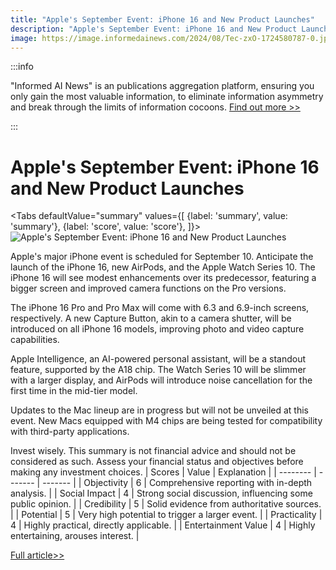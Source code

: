 ```yaml
---
title: "Apple's September Event: iPhone 16 and New Product Launches"
description: "Apple's September Event: iPhone 16 and New Product Launches"
image: https://image.informedainews.com/2024/08/Tec-zxO-1724580787-0.jpg
---
```



:::info

"Informed AI News" is an publications aggregation platform, ensuring you only gain the most valuable information, to eliminate information asymmetry and break through the limits of information cocoons.  [Find out more >>](/)

:::

# Apple's September Event: iPhone 16 and New Product Launches


<Tabs
	defaultValue="summary"
	values={[
	{label: 'summary', value: 'summary'},
	{label: 'score', value: 'score'},
]}>
<TabItem value="summary">
<img
  src="https://image.informedainews.com/2024/08/Tec-zxO-1724580787-0.jpg"
  alt="Apple's September Event: iPhone 16 and New Product Launches"
/>



Apple's major iPhone event is scheduled for September 10. Anticipate the launch of the iPhone 16, new AirPods, and the Apple Watch Series 10. The iPhone 16 will see modest enhancements over its predecessor, featuring a bigger screen and improved camera functions on the Pro versions.

The iPhone 16 Pro and Pro Max will come with 6.3 and 6.9-inch screens, respectively. A new Capture Button, akin to a camera shutter, will be introduced on all iPhone 16 models, improving photo and video capture capabilities.

Apple Intelligence, an AI-powered personal assistant, will be a standout feature, supported by the A18 chip. The Watch Series 10 will be slimmer with a larger display, and AirPods will introduce noise cancellation for the first time in the mid-tier model.

Updates to the Mac lineup are in progress but will not be unveiled at this event. New Macs equipped with M4 chips are being tested for compatibility with third-party applications.

Invest wisely. This summary is not financial advice and should not be considered as such. Assess your financial status and objectives before making any investment choices.
</TabItem>
<TabItem value="score">
	| Scores     | Value   | Explanation |
	| -------- | ------- | ------- |
	| Objectivity  | 6    | Comprehensive reporting with in-depth analysis.    |
	| Social Impact | 4     | Strong social discussion, influencing some public opinion.    |
	| Credibility    | 5    | Solid evidence from authoritative sources.    |
	| Potential    | 5    | Very high potential to trigger a larger event.    |
	| Practicality    | 4    | Highly practical, directly applicable.    |
	| Entertainment Value    | 4    | Highly entertaining, arouses interest.    |
</TabItem>
</Tabs>

[Full article>>](https://wallstreetcn.com/articles/3725550)
